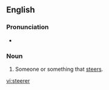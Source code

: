==English==

===Pronunciation===
* {{IPA|/ˈstɪəɹə/}}

===Noun===
{{en-noun}}

# Someone or something that [[steers]].

[[vi:steerer]]